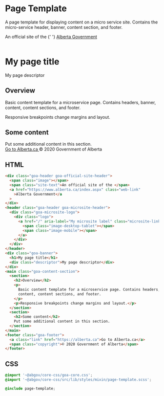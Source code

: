 
<Meta title="Component Library/Page Layout/Template" />

# Page Template

A page template for displaying content on a micro service site. Contains the micro-service header, banner, content section, and footer.

<Canvas>
  <Story name="Microservice content" height={800} parameters={{}}>
    <div class="goa-header goa-official-site-header">
      <span class="image"></span>
      <span class="site-text">An official site of the </span>{' '}
      <a href="https://www.alberta.ca/index.aspx" class="web-link">
        Alberta Government
      </a>
    </div>
    <header class="goa-header goa-microsite-header">
      <div class="goa-microsite-logo">
        <div class="logo">
          <a href="/" aria-label="My microsite label" class="microsite-link">
            <span class="image-desktop-tablet"></span>
            <span class="image-mobile"></span>
          </a>
        </div>
      </div>
    </header>
    <div class="goa-banner">
      <h1>My page title</h1>
      <div class="descriptor">My page descriptor</div>
    </div>
    <main class="goa-content-section">
      <section>
        <h2>Overview</h2>
        <p>
          Basic content template for a microservice page. Contains headers,
          banner, content, content sections, and footer.
        </p>
        <p>Responsive breakpoints change margins and layout.</p>
      </section>
      <section>
        <h2>Some content</h2>
        Put some additional content in this section.
      </section>
    </main>
    <footer class="goa-footer">
      <a class="link" href="https://alberta.ca">
        Go to Alberta.ca
      </a>
      <span class="copyright">© 2020 Government of Alberta</span>
    </footer>
  </Story>
</Canvas>

## HTML

```html
<div class="goa-header goa-official-site-header">
  <span class="image"></span>
  <span class="site-text">An official site of the </span>
  <a href="https://www.alberta.ca/index.aspx" class="web-link"
    >Alberta Government</a
  >
</div>
<header class="goa-header goa-microsite-header">
  <div class="goa-microsite-logo">
    <div class="logo">
      <a href="/" aria-label="My microsite label" class="microsite-link">
        <span class="image-desktop-tablet"></span>
        <span class="image-mobile"></span>
      </a>
    </div>
  </div>
</header>
<div class="goa-banner">
  <h1>My page title</h1>
  <div class="descriptor">My page descriptor</div>
</div>
<main class="goa-content-section">
  <section>
    <h2>Overview</h2>
    <p>
      Basic content template for a microservice page. Contains headers, banner,
      content, content sections, and footer.
    </p>
    <p>Responsive breakpoints change margins and layout.</p>
  </section>
  <section>
    <h2>Some content</h2>
    Put some additional content in this section.
  </section>
</main>
<footer class="goa-footer">
  <a class="link" href="https://alberta.ca">Go to Alberta.ca</a>
  <span class="copyright">© 2020 Government of Alberta</span>
</footer>
```

## CSS

```css
@import '~@abgov/core-css/goa-core.css';
@import '~@abgov/core-css/src/lib/styles/mixin/page-template.scss';

@include page-template;
```
